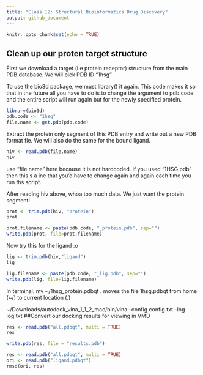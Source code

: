 ```yaml
---
title: "Class 12: Structural Bioinformatics Drug Discovery"
output: github_document
---
```


```r
knitr::opts_chunk$set(echo = TRUE)
```
## Clean up our proten target structure

First we download a target (i.e protein receptor) structure from the main PDB database. We will pick PDB ID "1hsg"

To use the bio3d package, we must library() it again. This code makes it so that in the future all you have to do is to change the argument to pdb.code and the entire script will run again but for the newly specified protein. 
```r
library(bio3d)
pdb.code <- "1hsg"
file.name <- get.pdb(pdb.code)
```

Extract the protein only segment of this PDB entry and write out a new PDB format fle. We will also do the same for the bound ligand. 

```r
hiv <- read.pdb(file.name)
hiv
```
use "file.name" here because it is not hardcoded. If you used "1HSG.pdb" then this s a ine that you'd have to change again and again each time you run ths script. 

After reading hiv above, whoa too much data. We just want the protein segment!
```r
prot <- trim.pdb(hiv, "protein")
prot
```
```r
prot.filename <- paste(pdb.code, "_protein.pdb", sep="")
write.pdb(prot, file=prot.filename)
```

Now try this for the ligand :o 
```r
lig <- trim.pdb(hiv,"ligand")
lig
```
```r
lig.filename <- paste(pdb.code, "_lig.pdb", sep="")
write.pdb(lig, file=lig.filename)
```

In terminal: mv ~/1hsg_protein.pdbqt . moves the file 1hsg.pdbqt from home (~/) to current location (.)

 ~/Downloads/autodock_vina_1_1_2_mac/bin/vina --config config.txt --log log.txt
##Convert our docking results for viewing in VMD
```r
res <- read.pdb("all.pdbqt", multi = TRUE)
res
```
```r
write.pdb(res, file = "results.pdb")
```

```r
res <- read.pdb("all.pdbqt", multi = TRUE) 
ori <- read.pdb("ligand.pdbqt")
rmsd(ori, res)
```

